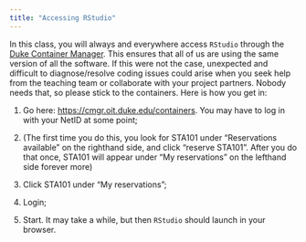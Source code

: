 ```yaml
---
title: "Accessing RStudio"
---
```


In this class, you will always and everywhere access `RStudio` through the [Duke Container Manager](https://cmgr.oit.duke.edu/containers). This ensures that all of us are using the same version of all the software. If this were not the case, unexpected and difficult to diagnose/resolve coding issues could arise when you seek help from the teaching team or collaborate with your project partners. Nobody needs that, so please stick to the containers. Here is how you get in:

1.  Go here: <https://cmgr.oit.duke.edu/containers>. You may have to log in with your NetID at some point;

2.  (The first time you do this, you look for STA101 under "Reservations available" on the righthand side, and click "reserve STA101". After you do that once, STA101 will appear under "My reservations" on the lefthand side forever more)

3.  Click STA101 under "My reservations";

4.  Login;

5.  Start. It may take a while, but then `RStudio` should launch in your browser.
